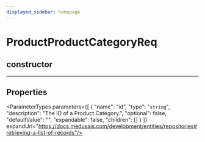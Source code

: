 ```yaml
---
displayed_sidebar: homepage
---
```



# ProductProductCategoryReq

## constructor

___

## Properties

<ParameterTypes parameters={[
  {
    "name": "id",
    "type": "`string`",
    "description": "The ID of a Product Category.",
    "optional": false,
    "defaultValue": "",
    "expandable": false,
    "children": []
  }
]} expandUrl="https://docs.medusajs.com/development/entities/repositories#retrieving-a-list-of-records"/>
